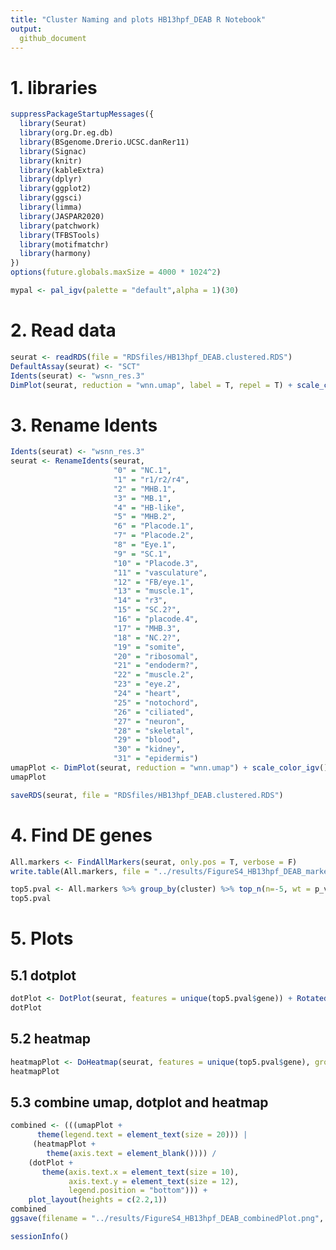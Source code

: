 ```yaml
---
title: "Cluster Naming and plots HB13hpf_DEAB R Notebook"
output: 
  github_document
---
```


# 1. libraries
```r
suppressPackageStartupMessages({
  library(Seurat)
  library(org.Dr.eg.db)
  library(BSgenome.Drerio.UCSC.danRer11)
  library(Signac)
  library(knitr)
  library(kableExtra)
  library(dplyr)
  library(ggplot2)
  library(ggsci)
  library(limma)
  library(JASPAR2020)
  library(patchwork)
  library(TFBSTools)
  library(motifmatchr)
  library(harmony)
})
options(future.globals.maxSize = 4000 * 1024^2)
```
```r
mypal <- pal_igv(palette = "default",alpha = 1)(30)
```

# 2. Read data
```r
seurat <- readRDS(file = "RDSfiles/HB13hpf_DEAB.clustered.RDS")
DefaultAssay(seurat) <- "SCT"
Idents(seurat) <- "wsnn_res.3"
DimPlot(seurat, reduction = "wnn.umap", label = T, repel = T) + scale_color_igv()
```

# 3. Rename Idents
```r
Idents(seurat) <- "wsnn_res.3"
seurat <- RenameIdents(seurat,
                       "0" = "NC.1",
                       "1" = "r1/r2/r4",
                       "2" = "MHB.1",
                       "3" = "MB.1",
                       "4" = "HB-like",
                       "5" = "MHB.2",
                       "6" = "Placode.1",
                       "7" = "Placode.2",
                       "8" = "Eye.1",
                       "9" = "SC.1",
                       "10" = "Placode.3",
                       "11" = "vasculature",
                       "12" = "FB/eye.1",
                       "13" = "muscle.1",
                       "14" = "r3",
                       "15" = "SC.2?",
                       "16" = "placode.4",
                       "17" = "MHB.3",
                       "18" = "NC.2?",
                       "19" = "somite",
                       "20" = "ribosomal",
                       "21" = "endoderm?",
                       "22" = "muscle.2",
                       "23" = "eye.2",
                       "24" = "heart",
                       "25" = "notochord",
                       "26" = "ciliated",
                       "27" = "neuron",
                       "28" = "skeletal",
                       "29" = "blood",
                       "30" = "kidney",
                       "31" = "epidermis")
umapPlot <- DimPlot(seurat, reduction = "wnn.umap") + scale_color_igv()
umapPlot
```

```r
saveRDS(seurat, file = "RDSfiles/HB13hpf_DEAB.clustered.RDS")
```

# 4. Find DE genes
```r
All.markers <- FindAllMarkers(seurat, only.pos = T, verbose = F)
write.table(All.markers, file = "../results/FigureS4_HB13hpf_DEAB_markers.txt", sep = "\t", quote = F, col.names = NA)
```

```r
top5.pval <- All.markers %>% group_by(cluster) %>% top_n(n=-5, wt = p_val) %>% top_n(n=5, wt = avg_log2FC)
top5.pval
```

# 5. Plots
## 5.1 dotplot
```r
dotPlot <- DotPlot(seurat, features = unique(top5.pval$gene)) + RotatedAxis()
dotPlot
```

## 5.2 heatmap
```r
heatmapPlot <- DoHeatmap(seurat, features = unique(top5.pval$gene), group.colors = mypal, size = 5, angle = 90) + guides(color = FALSE)
heatmapPlot
```

## 5.3 combine umap, dotplot and heatmap
```r
combined <- (((umapPlot + 
      theme(legend.text = element_text(size = 20))) |
     (heatmapPlot +
        theme(axis.text = element_blank()))) / 
    (dotPlot + 
       theme(axis.text.x = element_text(size = 10),
             axis.text.y = element_text(size = 12),
             legend.position = "bottom"))) +
    plot_layout(heights = c(2.2,1))
combined
ggsave(filename = "../results/FigureS4_HB13hpf_DEAB_combinedPlot.png", plot = combined)
```


```r
sessionInfo()
```